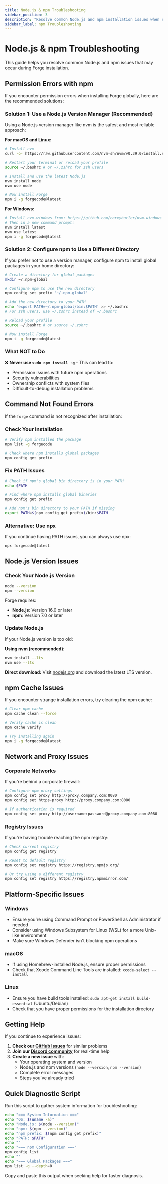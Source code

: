 ```yaml
---
title: Node.js & npm Troubleshooting
sidebar_position: 3
description: "Resolve common Node.js and npm installation issues when setting up Forge."
sidebar_label: npm Troubleshooting
---
```


# Node.js & npm Troubleshooting

This guide helps you resolve common Node.js and npm issues that may occur during Forge installation.

## Permission Errors with npm

If you encounter permission errors when installing Forge globally, here are the recommended solutions:

### Solution 1: Use a Node.js Version Manager (Recommended)

Using a Node.js version manager like nvm is the safest and most reliable approach:

**For macOS and Linux:**

```bash
# Install nvm
curl -o- https://raw.githubusercontent.com/nvm-sh/nvm/v0.39.0/install.sh | bash

# Restart your terminal or reload your profile
source ~/.bashrc # or ~/.zshrc for zsh users

# Install and use the latest Node.js
nvm install node
nvm use node

# Now install Forge
npm i -g forgecode@latest
```

**For Windows:**

```bash
# Install nvm-windows from: https://github.com/coreybutler/nvm-windows
# Then in a new command prompt:
nvm install latest
nvm use latest
npm i -g forgecode@latest
```

### Solution 2: Configure npm to Use a Different Directory

If you prefer not to use a version manager, configure npm to install global packages in your home directory:

```bash
# Create a directory for global packages
mkdir ~/.npm-global

# Configure npm to use the new directory
npm config set prefix '~/.npm-global'

# Add the new directory to your PATH
echo 'export PATH=~/.npm-global/bin:$PATH' >> ~/.bashrc
# For zsh users, use ~/.zshrc instead of ~/.bashrc

# Reload your profile
source ~/.bashrc # or source ~/.zshrc

# Now install Forge
npm i -g forgecode@latest
```

### What NOT to Do

❌ **Never use `sudo npm install -g`** - This can lead to:

- Permission issues with future npm operations
- Security vulnerabilities
- Ownership conflicts with system files
- Difficult-to-debug installation problems

## Command Not Found Errors

If the `forge` command is not recognized after installation:

### Check Your Installation

```bash
# Verify npm installed the package
npm list -g forgecode

# Check where npm installs global packages
npm config get prefix
```

### Fix PATH Issues

```bash
# Check if npm's global bin directory is in your PATH
echo $PATH

# Find where npm installs global binaries
npm config get prefix

# Add npm's bin directory to your PATH if missing
export PATH=$(npm config get prefix)/bin:$PATH
```

### Alternative: Use npx

If you continue having PATH issues, you can always use npx:

```bash
npx forgecode@latest
```

## Node.js Version Issues

### Check Your Node.js Version

```bash
node --version
npm --version
```

Forge requires:

- **Node.js**: Version 16.0 or later
- **npm**: Version 7.0 or later

### Update Node.js

If your Node.js version is too old:

**Using nvm (recommended):**

```bash
nvm install --lts
nvm use --lts
```

**Direct download:**
Visit [nodejs.org](https://nodejs.org/) and download the latest LTS version.

## npm Cache Issues

If you encounter strange installation errors, try clearing the npm cache:

```bash
# Clear npm cache
npm cache clean --force

# Verify cache is clean
npm cache verify

# Try installing again
npm i -g forgecode@latest
```

## Network and Proxy Issues

### Corporate Networks

If you're behind a corporate firewall:

```bash
# Configure npm proxy settings
npm config set proxy http://proxy.company.com:8080
npm config set https-proxy http://proxy.company.com:8080

# If authentication is required
npm config set proxy http://username:password@proxy.company.com:8080
```

### Registry Issues

If you're having trouble reaching the npm registry:

```bash
# Check current registry
npm config get registry

# Reset to default registry
npm config set registry https://registry.npmjs.org/

# Or try using a different registry
npm config set registry https://registry.npmmirror.com/
```

## Platform-Specific Issues

### Windows

- Ensure you're using Command Prompt or PowerShell as Administrator if needed
- Consider using Windows Subsystem for Linux (WSL) for a more Unix-like environment
- Make sure Windows Defender isn't blocking npm operations

### macOS

- If using Homebrew-installed Node.js, ensure proper permissions
- Check that Xcode Command Line Tools are installed: `xcode-select --install`

### Linux

- Ensure you have build tools installed: `sudo apt-get install build-essential` (Ubuntu/Debian)
- Check that you have proper permissions for the installation directory

## Getting Help

If you continue to experience issues:

1. **Check our [GitHub Issues](https://github.com/antinomyhq/forge/issues)** for similar problems
2. **Join our [Discord community](https://discord.gg/kRZBPpkgwq)** for real-time help
3. **Create a new issue** with:
   - Your operating system and version
   - Node.js and npm versions (`node --version`, `npm --version`)
   - Complete error messages
   - Steps you've already tried

## Quick Diagnostic Script

Run this script to gather system information for troubleshooting:

```bash
echo "=== System Information ==="
echo "OS: $(uname -a)"
echo "Node.js: $(node --version)"
echo "npm: $(npm --version)"
echo "npm prefix: $(npm config get prefix)"
echo "PATH: $PATH"
echo ""
echo "=== npm Configuration ==="
npm config list
echo ""
echo "=== Global Packages ==="
npm list -g --depth=0
```

Copy and paste this output when seeking help for faster diagnosis.
